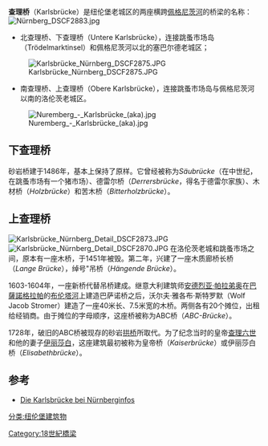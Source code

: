 '''查理桥'''（Karlsbrücke）是纽伦堡老城区的两座横跨[[佩格尼茨河|佩格尼茨河]]的桥梁的名称：
[[File:Nürnberg_DSCF2883.jpg|thumb]]
* 北查理桥、下查理桥（Untere Karlsbrücke），连接跳蚤市场岛（Trödelmarktinsel）和佩格尼茨河以北的塞巴尔德老城区；
[[File:Karlsbrücke_Nürnberg_DSCF2875.JPG|thumb]]
* 南查理桥、上查理桥（Obere Karlsbrücke），连接跳蚤市场岛与佩格尼茨河以南的洛伦茨老城区。

[[File:Nuremberg_-_Karlsbrücke_(aka).jpg|thumb]]

== 下查理桥 ==
砂岩桥建于1486年，基本上保持了原样。它曾经被称为''Säubrücke''（在中世纪，在跳蚤市场有一个猪市场）、德雷尔桥（''Derrersbrücke''，得名于德雷尔家族）、木材桥（''Holzbrücke''）和苦木桥（''Bitterholzbrücke''）。

== 上查理桥 ==
[[File:Karlsbrücke_Nürnberg_Detail_DSCF2873.JPG|thumb]]
[[File:Karlsbrücke_Nürnberg_Detail_DSCF2870.JPG|thumb]]
在洛伦茨老城和跳蚤市场之间，原本有一座木桥，于1451年被毁。第二年，兴建了一座木质廊桥长桥（''Lange Brücke''），绰号"吊桥（''Hängende Brücke''）。

1603-1604年，一座新桥代替吊桥建成。继意大利建筑师[[安德烈亚·帕拉弟奥|安德烈亚·帕拉弟奥]]在[[巴薩諾格拉帕|巴薩諾格拉帕]]的[[布伦塔河|布伦塔河]]上建造巴萨诺桥之后，沃尔夫·雅各布·斯特罗默（Wolf Jacob Stromer）建造了一座40米长、7.5米宽的木桥。两侧各有20个摊位，出租给经销商。由于摊位的字母顺序，这座桥被称为ABC桥（''ABC-Brücke''）。

1728年，破旧的ABC桥被现存的砂岩[[拱桥|拱桥]]所取代。为了纪念当时的皇帝[[查理六世_(神圣罗马帝国)|查理六世]]和他的妻子[[伊麗莎白·克莉絲丁_(不倫瑞克-沃爾芬比特爾)|伊丽莎白]]，这座建筑最初被称为皇帝桥（''Kaiserbrücke''）或伊丽莎白桥（''Elisabethbrücke''）。

== 参考 ==
* [http://www.nuernberginfos.de/bruecken-nuernberg/karlsbruecke-nuernberg.html Die Karlsbrücke bei Nürnberginfos] {{Wayback|url=http://www.nuernberginfos.de/bruecken-nuernberg/karlsbruecke-nuernberg.html |date=20160304194855 }}
[[分类:纽伦堡建筑物|分类:纽伦堡建筑物]]
[[Category:18世紀橋梁|Category:18世紀橋梁]]
